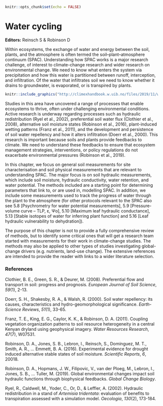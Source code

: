 ``` r
knitr::opts_chunk$set(echo = FALSE)

```


# Water cycling

**Editors:** Reinsch S & Robinson D

Within ecosystems, the exchange of water and energy between the soil, plants, and the atmosphere is often termed the soil–plant–atmosphere continuum (SPAC). Understanding how SPAC works is a major research challenge, of interest to climate-change research and wider research on environmental change. We need to know what enters the system via precipitation and how this water is partitioned between runoff, interception, and infiltration. Of the water that infiltrates soil we need to know whether it drains to groundwater, is evaporated, or is transpired by plants.

```r
knitr::include_graphics("http://climexhandbook.w.uib.no/files/2019/11/waterdrop2-300x221.png")
```

Studies in this area have uncovered a range of processes that enable ecosystems to thrive, often under challenging environmental conditions. Active research is underway regarding processes such as hydraulic redistribution (Ryel et al., 2002), preferential soil water flux (Clothier et al., 2008), alternative soil moisture states (Robinson et al., 2016), plant-induced wetting patterns (Franz et al., 2011), and the development and persistence of soil water repellency and how it alters infiltration (Doerr et al., 2000). This research is important because soils and plants provide feedbacks to climate. We need to understand these feedbacks to ensure that ecosystem management strategies, interventions, or policy regulations do not exacerbate environmental pressures (Robinson et al., 2019).

In this chapter, we focus on general soil measurements for site characterisation and soil physical measurements that are relevant to understanding SPAC. The major focus is on soil hydraulic measurements, which include soil moisture, hydraulic conductivity, water retention, and water potential. The methods included are a starting point for determining parameters that link to, or are used in, modelling SPAC. In addition, we include some measurements used to track the progress of water through the plant to the atmosphere (for other protocols relevant to the SPAC also see 5.8 [Psychrometry for water potential measurements], 5.9 [Pressure-volume curve – TLP, ε, Ψo], 5.10 [Maximum leaf hydraulic conductance], 5.13 [Stable isotopes of water for inferring plant function] and 5.16 [Leaf hydraulic vulnerability to dehydration]).

The purpose of this chapter is not to provide a fully comprehensive review of methods, but to identify some critical ones that will get a research team started with measurements for their work in climate-change studies. The methods may also be applied to other types of studies investigating global-change drivers (e.g. nutrients, land-use change). The extensive references are intended to provide the reader with links to a wider literature selection.

### References

Clothier, B. E., Green, S. R., & Deurer, M. (2008). Preferential flow and transport in soil: progress and prognosis. _European Journal of Soil Science_, _59_(1), 2-13.

Doerr, S. H., Shakesby, R. A., & Walsh, R. (2000). Soil water repellency: its causes, characteristics and hydro-geomorphological significance. _Earth-Science Reviews_, _51_(1), 33-65.

Franz, T. E., King, E. G., Caylor, K. K., & Robinson, D. A. (2011). Coupling vegetation organization patterns to soil resource heterogeneity in a central Kenyan dryland using geophysical imagery. _Water Resources Research_, _47_(7), W07531.

Robinson, D. A., Jones, S. B., Lebron, I., Reinsch, S., Domínguez, M. T., Smith, A. R., ... Emmett, B. A. (2016). Experimental evidence for drought induced alternative stable states of soil moisture. _Scientific Reports_, _6_, 20018.

Robinson, D. A., Hopmans, J. W., Filipovic, V., van der Ploeg, M., Lebron, I., Jones, S. B., … Tuller, M. (2019). Global environmental changes impact soil hydraulic functions through biophysical feedbacks. _Global Change Biology_.

Ryel, R., Caldwell, M., Yoder, C., Or, D., & Leffler, A. (2002). Hydraulic redistribution in a stand of _Artemisia tridentata_: evaluation of benefits to transpiration assessed with a simulation model. _Oecologia_, _130_(2), 173-184.
